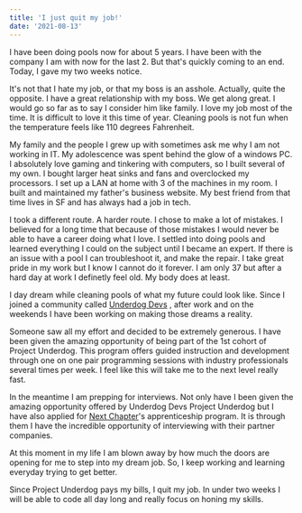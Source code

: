 ```yaml
---
title: 'I just quit my job!'
date: '2021-08-13'
---
```


<div>
<p>I have been doing pools now for about 5 years.  I have been with the company I am with now for the last 2.
  But that's quickly coming to an end.  Today, I gave my two weeks notice.<p></p>  It's not that I hate my job, or that
  my boss is an asshole.  Actually, quite the opposite.  I have a great relationship with my boss.  We get along great.  I would
  go so far as to say I consider him like family.  I love my job most of the time.  It is difficult to love it this time of year.
  Cleaning pools is not fun when the temperature feels like 110 degrees Fahrenheit. <p></p> My family and the people I grew up with
  sometimes ask me why I am not working in IT.  My adolescence was spent behind the glow of a windows PC.  I absolutely love gaming and tinkering with
  computers, so I built several of my own.  I bought larger heat sinks and fans and overclocked my processors.  I set up a LAN at home with 3 of the machines
  in my room.  I built and maintained my father's business website.  My best friend from that time lives in SF and has always had a job in tech.  <p></p>
  I took a different route.  A harder route.  I chose to make a lot of mistakes.  I believed for a long time that because of those mistakes I would never
  be able to have a career doing what I love.  I settled into doing pools and learned everything I could on the subject until I became an expert.  If there is
  an issue with a pool I can troubleshoot it, and make the repair.  I take great pride in my work but I know I cannot do it forever.
   I am only 37 but after a hard day at work I definetly feel old.  My body does at least.  </p><p>I day dream while cleaning pools of what my future could look like.
   Since I joined a community called <a href='https://www.underdogdevs.org'>Underdog Devs</a> , after work and on the weekends I have been working on
   making those dreams a reality.  </p><p> Someone saw all my effort and decided to be extremely generous.  I have been given the amazing opportunity of being part of the 1st
   cohort of Project Underdog.  This program offers guided instruction and development through one on one pair programming
    sessions with industry professionals several times per week.  I feel like this will take me to the next level really fast. </p><p>
    In the meantime I am prepping for interviews.  Not only have I been given the amazing opportunity offered by Underdog Devs Project Underdog but I
    have also applied for <a href='https://www.nextchapterproject.org/'>Next Chapter</a>'s apprenticeship program.  It is through them I have the incredible
    opportunity of interviewing with their partner companies.  </p><p>At this moment in my life I am blown away by how much the doors are opening for me to step
    into my dream job.  So, I keep working and learning everyday trying to get better.  </p><p>Since Project Underdog pays my bills, I quit my job.
    In under two weeks I will be able to code all day long and really focus on honing my skills.  </p>

</div>
